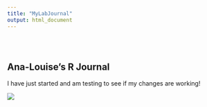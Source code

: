 ```yaml
---
title: "MyLabJournal"
output: html_document
---
```


<style type="text/css">
.title {
  display: none;
}

#getting-started img {
  margin-right: 10px;
}

</style>

<div class="row" style="padding-top: 30px;">
<div class="col-sm-6">

# **Ana-Louise's R Journal**

I have just started and am testing to see if my changes are working!


</div>
<div class="col-sm-6">



<a href = "https://crumplab.github.io">
![](images/logo.png)
</a>
</div>

